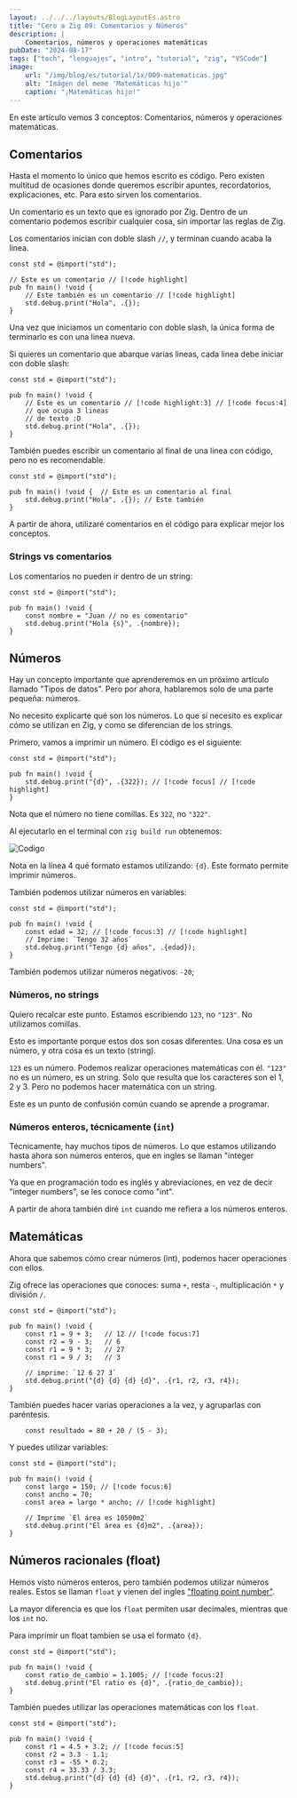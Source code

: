 ```yaml
---
layout: ../../../layouts/BlogLayoutEs.astro
title: "Cero a Zig 09: Comentarios y Números"
description: |
    Comentarios, números y operaciones matemáticas
pubDate: "2024-08-17"
tags: ["tech", "lenguajes", "intro", "tutorial", "zig", "VSCode"]
image: 
    url: "/img/blog/es/tutorial/1x/009-matematicas.jpg"
    alt: "Imágen del meme 'Matemáticas hijo'"
    caption: "¡Matemáticas hijo!"
---
```


En este artículo vemos 3 conceptos: Comentarios, números
y operaciones matemáticas.


## Comentarios

Hasta el momento lo único que hemos escrito es código.
Pero existen multitud de ocasiones donde queremos escribir
apuntes, recordatorios, explicaciones, etc. Para esto sirven
los comentarios.

Un comentario es un texto que es ignorado por Zig. Dentro
de un comentario podemos escribir cualquier cosa, sin importar
las reglas de Zig.

Los comentarios inician con doble slash `//`,
y terminan cuando acaba la linea.


```zig
const std = @import("std");

// Este es un comentario // [!code highlight]
pub fn main() !void {
    // Este también es un comentario // [!code highlight]
    std.debug.print("Hola", .{});
}
```

Una vez que iniciamos un comentario con doble slash,
la única forma de terminarlo es con una linea nueva.

Si quieres un comentario que abarque varias lineas,
cada linea debe iniciar con doble slash:

```zig
const std = @import("std");

pub fn main() !void {
    // Este es un comentario // [!code highlight:3] // [!code focus:4]
    // que ocupa 3 lineas
    // de texto :D
    std.debug.print("Hola", .{});
}
```

También puedes escribir un comentario al final
de una linea con código, pero no es recomendable.

```zig
const std = @import("std");

pub fn main() !void {  // Este es un comentario al final
    std.debug.print("Hola", .{}); // Este también
}
```

A partir de ahora, utilizaré comentarios en el código
para explicar mejor los conceptos.


### Strings vs comentarios

Los comentarios no pueden ir dentro de un string:

```zig
const std = @import("std");

pub fn main() !void {
    const nombre = "Juan // no es comentario"
    std.debug.print("Hola {s}", .{nombre});
}
```

<Sh code="Hola Juan" />



## Números

Hay un concepto importante que aprenderemos en un
próximo artículo llamado "Tipos de datos". Pero por
ahora, hablaremos solo de una parte pequeña: números.

No necesito explicarte qué son los números. Lo que
sí necesito es explicar cómo se utilizan en Zig,
y como se diferencian de los strings.

Primero, vamos a imprimir un número. El código
es el siguiente:

```zig
const std = @import("std");

pub fn main() !void {
    std.debug.print("{d}", .{322}); // [!code focus] // [!code highlight]
}
```

Nota que el número no tiene comillas. Es `322`,
no `"322"`.

Al ejecutarlo en el terminal con `zig build run`
obtenemos:


![Codigo](/img/blog/es/tutorial/1x/010.jpg)

Nota en la línea 4 qué formato estamos utilizando:
`{d}`. Este formato permite imprimir números.


También podemos utilizar números en variables:

```zig
const std = @import("std");

pub fn main() !void {
    const edad = 32; // [!code focus:3] // [!code highlight]
    // Imprime: `Tengo 32 años`
    std.debug.print("Tengo {d} años", .{edad});
}
```

También podemos utilizar números negativos: `-20`;



### Números, no strings

Quiero recalcar este punto. Estamos escribiendo
`123`, no `"123"`. No utilizamos comillas.

Esto es importante porque estos dos son cosas
diferentes. Una cosa es un número, y otra cosa
es un texto (string).

`123` es un número. Podemos realizar operaciones
matemáticas con él. `"123"` no es un número,
es un string. Solo que resulta que los caracteres
son el 1, 2 y 3. Pero no podemos hacer matemática
con un string.

Este es un punto de confusión común cuando se
aprende a programar.


### Números enteros, técnicamente (`int`)

Técnicamente, hay muchos tipos de números.
Lo que estamos utilizando hasta ahora son números 
enteros, que en ingles se llaman "integer numbers".

Ya que en programación todo es inglés y abreviaciones,
en vez de decir "integer numbers", se les conoce como
"int".

A partir de ahora también diré `int` cuando me
refiera a los números enteros.


## Matemáticas

Ahora que sabemos cómo crear números (int), podemos hacer
operaciones con ellos.

Zig ofrece las operaciones que conoces: suma `+`,
resta `-`, multiplicación `*` y división `/`.

```zig
const std = @import("std");

pub fn main() !void {
    const r1 = 9 + 3;   // 12 // [!code focus:7]
    const r2 = 9 - 3;   // 6
    const r1 = 9 * 3;   // 27
    const r1 = 9 / 3;   // 3

    // imprime: `12 6 27 3`
    std.debug.print("{d} {d} {d} {d}", .{r1, r2, r3, r4});
}
```

También puedes hacer varias operaciones a la vez, y
agruparlas con paréntesis.

```zig
    const resultado = 80 + 20 / (5 - 3);
```

Y puedes utilizar variables:

```zig
const std = @import("std");

pub fn main() !void {
    const largo = 150; // [!code focus:6]
    const ancho = 70;
    const area = largo * ancho; // [!code highlight]

    // Imprime `El área es 10500m2`
    std.debug.print("El área es {d}m2", .{area});
}
```




## Números racionales (float)

Hemos visto números enteros, pero también podemos
utilizar números reales. Estos se llaman `float`
y vienen del ingles 
["floating point number"](https://es.wikipedia.org/wiki/Coma_flotante).

La mayor diferencia es que los `float` permiten usar
decimales, mientras que los `int` no.

Para imprimir un float tambien se usa el formato `{d}`.

```zig
const std = @import("std");

pub fn main() !void {
    const ratio_de_cambio = 1.1005; // [!code focus:2]
    std.debug.print("El ratio es {d}", .{ratio_de_cambio});
}
```

También puedes utilizar las operaciones matemáticas con
los `float`.

```zig
const std = @import("std");

pub fn main() !void {
    const r1 = 4.5 + 3.2; // [!code focus:5]
    const r2 = 3.3 - 1.1;
    const r3 = -55 * 0.2;
    const r4 = 33.33 / 3.3;
    std.debug.print("{d} {d} {d} {d}", .{r1, r2, r3, r4});
}
```





